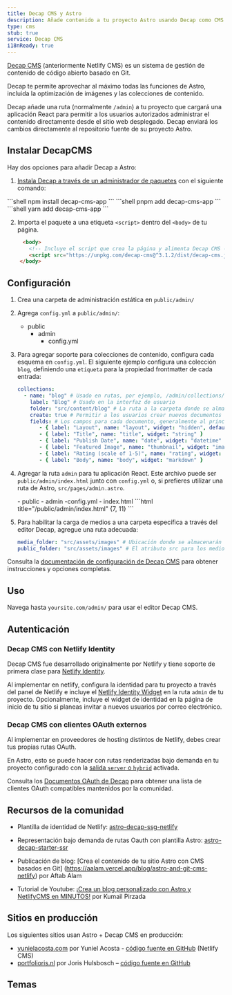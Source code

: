 ```yaml
---
title: Decap CMS y Astro
description: Añade contenido a tu proyecto Astro usando Decap como CMS
type: cms
stub: true
service: Decap CMS
i18nReady: true
---
```


[Decap CMS](https://www.decapcms.org/) (anteriormente Netlify CMS) es un sistema de gestión de contenido de código abierto basado en Git.

Decap te permite aprovechar al máximo todas las funciones de Astro, incluida la optimización de imágenes y las colecciones de contenido.

Decap añade una ruta (normalmente `/admin`) a tu proyecto que cargará una aplicación React para permitir a los usuarios autorizados administrar el contenido directamente desde el sitio web desplegado. Decap enviará los cambios directamente al repositorio fuente de su proyecto Astro.

## Instalar DecapCMS

Hay dos opciones para añadir Decap a Astro:

1. [Instala Decap a través de un administrador de paquetes](https://decapcms.org/docs/install-decap-cms/#installing-with-npm) con el siguiente comando:

  <PackageManagerTabs>
      <Fragment slot="npm">
      ```shell
      npm install decap-cms-app
      ```
      </Fragment>
      <Fragment slot="pnpm">
      ```shell
      pnpm add decap-cms-app
      ```
      </Fragment>
      <Fragment slot="yarn">
      ```shell
      yarn add decap-cms-app
      ```
      </Fragment>
    </PackageManagerTabs>

2. Importa el paquete a una etiqueta `<script>` dentro del `<body>` de tu página.

```html title='/admin'
     <body>
       <!-- Incluye el script que crea la página y alimenta Decap CMS -->
       <script src="https://unpkg.com/decap-cms@^3.1.2/dist/decap-cms.js"></script>
    </body>
```

## Configuración

1. Crea una carpeta de administración estática en `public/admin/`
2. Agrega `config.yml` a `public/admin/`:
     <FileTree>
      - public
        - admin
          - config.yml
    </FileTree>

3. Para agregar soporte para colecciones de contenido, configura cada esquema en `config.yml`. El siguiente ejemplo configura una colección `blog`, definiendo una `etiqueta` para la propiedad frontmatter de cada entrada:
     ```yml title="/public/admin/config.yml"
     collections:
       - name: "blog" # Usado en rutas, por ejemplo, /admin/collections/blog
         label: "Blog" # Usado en la interfaz de usuario
         folder: "src/content/blog" # La ruta a la carpeta donde se almacenan los documentos
         create: true # Permitir a los usuarios crear nuevos documentos en esta colección
         fields: # Los campos para cada documento, generalmente al principio
            - { label: "Layout", name: "layout", widget: "hidden", default: "blog" }
            - { label: "Title", name: "title", widget: "string" }
            - { label: "Publish Date", name: "date", widget: "datetime" }
            - { label: "Featured Image", name: "thumbnail", widget: "image" }
            - { label: "Rating (scale of 1-5)", name: "rating", widget: "number" }
            - { label: "Body", name: "body", widget: "markdown" }
     ```

4. Agregar la ruta `admin` para tu aplicación React. Este archivo puede ser `public/admin/index.html` junto con `config.yml` o, si prefieres utilizar una ruta de Astro, `src/pages/admin.astro`.

     <FileTree>
     - public
       - admin
          -config.yml
          - index.html
     </FileTree>
     ```html title="/public/admin/index.html" {7, 11}
     <!doctype html>
     <html lang="es">
       <head>
        <meta charset="utf-8" />
        <meta name="viewport" content="width=device-width, initial-scale=1.0" />
        <meta name="robots" content="noindex" />
        <link href="/admin/config.yml" type="text/yaml" rel="cms-config-url" />
        <title>Administrador de contenidos</title>
       </head>
      <body>
        <script src="https://unpkg.com/decap-cms@^3.1.2/dist/decap-cms.js"></script>
      </body>
    </html>
    ```

5. Para habilitar la carga de medios a una carpeta específica a través del editor Decap, agregue una ruta adecuada:
     ```yml title="/public/admin/config.yml"
     media_folder: "src/assets/images" # Ubicación donde se almacenarán los archivos en el repositorio
     public_folder: "src/assets/images" # El atributo src para los medios cargados
     ```

Consulta la [documentación de configuración de Decap CMS](https://decapcms.org/docs/configure-decap-cms/) para obtener instrucciones y opciones completas.

## Uso
Navega hasta `yoursite.com/admin/` para usar el editor Decap CMS.

## Autenticación

### Decap CMS con Netlify Identity

Decap CMS fue desarrollado originalmente por Netlify y tiene soporte de primera clase para [Netlify Identity](https://docs.netlify.com/security/secure-access-to-sites/identity/).

Al implementar en netlify, configura la identidad para tu proyecto a través del panel de Netlify e incluye el [Netlify Identity Widget](https://github.com/netlify/netlify-identity-widget) en la ruta `admin` de tu proyecto. Opcionalmente, incluye el widget de identidad en la página de inicio de tu sitio si planeas invitar a nuevos usuarios por correo electrónico.

### Decap CMS con clientes OAuth externos

Al implementar en proveedores de hosting distintos de Netlify, debes crear tus propias rutas OAuth.

En Astro, esto se puede hacer con rutas renderizadas bajo demanda en tu proyecto configurado con la [salida `server` o `hybrid`](/es/guides/server-side-rendering/#habilita-la-renderización-de-servidor-bajo-demanda) activada.

Consulta los [Documentos OAuth de Decap](https://decapcms.org/docs/external-oauth-clients/) para obtener una lista de clientes OAuth compatibles mantenidos por la comunidad.

## Recursos de la comunidad

- Plantilla de identidad de Netlify: [astro-decap-ssg-netlify](https://github.com/OliverSpeir/astro-decap-ssg-netlify-identity)

- Representación bajo demanda de rutas Oauth con plantilla Astro: [astro-decap-starter-ssr](https://github.com/OliverSpeir/astro-decap-starter-ssr)

- Publicación de blog: [Crea el contenido de tu sitio Astro con CMS basados en Git] (https://aalam.vercel.app/blog/astro-and-git-cms-netlify) por Aftab Alam

- Tutorial de Youtube: [¡Crea un blog personalizado con Astro y NetlifyCMS en MINUTOS!](https://www.youtube.com/watch?v=3yip2wSRX_4) por Kumail Pirzada

## Sitios en producción

Los siguientes sitios usan Astro + Decap CMS en producción:

- [yunielacosta.com](https://www.yunielacosta.com/) por Yuniel Acosta - [código fuente en GitHub](https://github.com/yacosta738/yacosta738.github.io) (Netlify CMS)
- [portfolioris.nl](https://www.portfolioris.nl/) por Joris Hulsbosch – [código fuente en GitHub](https://github.com/portfolioris/portfolioris.nl)

## Temas

<Grid>
  <Card title="Astros" href="https://astro.build/themes/details/astros" thumbnail="astros.png"/>
  <Card title="Enhanced Astro Starter" href="https://astro.build/themes/details/enhanced-astro-starter" thumbnail="enhanced-astro-starter.png"/>
  <Card title="Astro Decap CMS Starter" href="https://astro.build/themes/details/astro-decap-cms-starter" thumbnail="astro-decap-starter.png"/>
</Grid>
